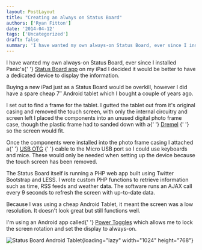 ```yaml
---
layout: PostLayout
title: "Creating an always on Status Board"
authors: ['Ryan Fitton']
date: '2014-04-12'
tags: ['Uncategorized']
draft: false
summary: 'I have wanted my own always-on Status Board, ever since I installed Panic&#8217;s Status Board app on my iPad I decided it would be better to have a dedicated device to display the information. Buying a new iPad just as a Status Board would be overkill, however I did have a spare cheap 7&#8243; Android ...'
---
```


I have wanted my own always-on Status Board, ever since I installed Panic's{\' \'} [Status Board app](https://panic.com/statusboard/) on my iPad I decided it would be better to have a dedicated device to display the information.

Buying a new iPad just as a Status Board would be overkill, however I did have a spare cheap 7″ Android tablet which I bought a couple of years ago.

I set out to find a frame for the tablet. I gutted the tablet out from it's original casing and removed the touch screen, with only the internal circuitry and screen left I placed the components into an unused digital photo frame case, though the plastic frame had to sanded down with a{\' \'} [Dremel](http://www.amazon.co.uk/gp/product/B0078LENZC/ref=as_li_ss_tl?ie=UTF8&camp=1634&creative=19450&creativeASIN=B0078LENZC&linkCode=as2&tag=ryanfittoncou-21) {\' \'} so the screen would fit.

Once the components were installed into the photo frame casing I attached a{\' \'} [USB OTG](http://www.amazon.co.uk/gp/product/B0064GZAIQ/ref=as_li_ss_tl?ie=UTF8&camp=1634&creative=19450&creativeASIN=B0064GZAIQ&linkCode=as2&tag=ryanfittoncou-21) {\' \'} cable to the Micro USB port so I could use keyboards and mice. These would only be needed when setting up the device because the touch screen has been removed.

The Status Board itself is running a PHP web app built using Twitter Bootstrap and LESS. I wrote custom PHP functions to retrieve information such as time, RSS feeds and weather data. The software runs an AJAX call every 9 seconds to refresh the screen with up-to-date data.

Because I was using a cheap Android Tablet, it meant the screen was a low resolution. It doesn't look great but still functions well.

I'm using an Android app called{\' \'} [Power Toggles](https://play.google.com/store/apps/details?id=com.painless.pc) which allows me to lock the screen rotation and set the display to always-on.

![Status Board Android Tablet](/static/img/blog/2014/04/IMG_20140412_150648-1024x768.jpg){loading="lazy" width="1024" height="768"}
